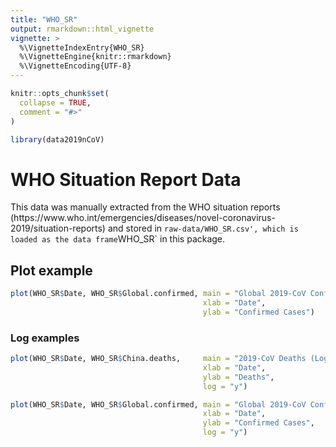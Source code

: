 ```yaml
---
title: "WHO_SR"
output: rmarkdown::html_vignette
vignette: >
  %\VignetteIndexEntry{WHO_SR}
  %\VignetteEngine{knitr::rmarkdown}
  %\VignetteEncoding{UTF-8}
---
```


```r
knitr::opts_chunk$set(
  collapse = TRUE,
  comment = "#>"
)
```

```r
library(data2019nCoV)
```

# WHO Situation Report Data

This data was manually extracted from the WHO situation reports (https://www.who.int/emergencies/diseases/novel-coronavirus-2019/situation-reports) and stored in `raw-data/WHO_SR.csv', which is loaded as the data frame `WHO_SR` in this package.

## Plot example

```r
plot(WHO_SR$Date, WHO_SR$Global.confirmed, main = "Global 2019-CoV Confirmed Cases",
                                           xlab = "Date",
                                           ylab = "Confirmed Cases")
```

### Log examples

```r
plot(WHO_SR$Date, WHO_SR$China.deaths,     main = "2019-CoV Deaths (Logarithmic)",
                                           xlab = "Date",
                                           ylab = "Deaths",
                                           log = "y")

plot(WHO_SR$Date, WHO_SR$Global.confirmed, main = "Global 2019-CoV Confirmed Cases (Logarithmic)",
                                           xlab = "Date",
                                           ylab = "Confirmed Cases",
                                           log = "y")

```